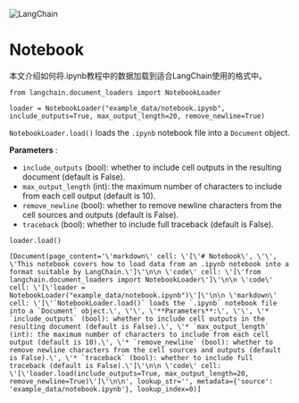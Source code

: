 

<Head>
  <script>
    {
      `(function() {
         var _hmt = _hmt || [];
(function() {
  var hm = document.createElement("script");
  hm.src = "https://hm.baidu.com/hm.js?e60fb290e204e04c5cb6f79b0ac1e697";
  var s = document.getElementsByTagName("script")[0]; 
  s.parentNode.insertBefore(hm, s);
})();
       })();`
    }
  </script>
</Head>

![LangChain](https://pica.zhimg.com/50/v2-56e8bbb52aa271012541c1fe1ceb11a2_r.gif)



Notebook
=======================================================

本文介绍如何将.ipynb教程中的数据加载到适合LangChain使用的格式中。
 







```
from langchain.document_loaders import NotebookLoader

```










```
loader = NotebookLoader("example_data/notebook.ipynb", include_outputs=True, max_output_length=20, remove_newline=True)

```






`NotebookLoader.load()`
 loads the
 `.ipynb`
 notebook file into a
 `Document`
 object.
 



**Parameters** 
 :
 


* `include_outputs`
 (bool): whether to include cell outputs in the resulting document (default is False).
* `max_output_length`
 (int): the maximum number of characters to include from each cell output (default is 10).
* `remove_newline`
 (bool): whether to remove newline characters from the cell sources and outputs (default is False).
* `traceback`
 (bool): whether to include full traceback (default is False).







```
loader.load()

```








```
[Document(page_content='\'markdown\' cell: \'[\'# Notebook\', \'\', \'This notebook covers how to load data from an .ipynb notebook into a format suitable by LangChain.\']\'\n\n \'code\' cell: \'[\'from langchain.document_loaders import NotebookLoader\']\'\n\n \'code\' cell: \'[\'loader = NotebookLoader("example_data/notebook.ipynb")\']\'\n\n \'markdown\' cell: \'[\'`NotebookLoader.load()` loads the `.ipynb` notebook file into a `Document` object.\', \'\', \'**Parameters**:\', \'\', \'* `include_outputs` (bool): whether to include cell outputs in the resulting document (default is False).\', \'* `max_output_length` (int): the maximum number of characters to include from each cell output (default is 10).\', \'* `remove_newline` (bool): whether to remove newline characters from the cell sources and outputs (default is False).\', \'* `traceback` (bool): whether to include full traceback (default is False).\']\'\n\n \'code\' cell: \'[\'loader.load(include_outputs=True, max_output_length=20, remove_newline=True)\']\'\n\n', lookup_str='', metadata={'source': 'example_data/notebook.ipynb'}, lookup_index=0)]

```







